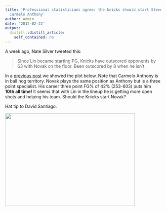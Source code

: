 ```yaml
---
title: 'Professional statisticians agree: the knicks should start Steve Novak over
  Carmelo Anthony'
author: Admin
date: '2012-02-22'
output:
  distill::distill_article:
    self_contained: no
---
```


<span>A week ago, Nate Silver tweeted this:</span>

> <span>Since Lin became starting PG, Knicks have outscored opponents by 63 with Novak on the floor. Been outscored by 8 when he isn&#8217;t.</span>

In a <a href="http://simplystatistics.tumblr.com/post/16974142373/why-dont-we-hear-more-about-adrian-dantley-on-espn" target="_blank">previous post</a> we showed the plot below. Note that Carmelo Anthony is in ball hog territory. Novak plays the same position as Anthony but is a three point specialist. His career three point FG% of 42% (253-603) puts him **10th all time!** It seems that with Lin in the lineup he is getting more open shots and helping his team. Should the Knicks start Novak? 

Hat tip to David Santiago.

<img height="300" src="http://rafalab.jhsph.edu/simplystats/melo.png" width="420" />
